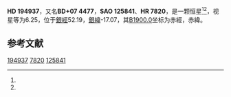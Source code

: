 {{Starbox begin
| name = HD 194937
}}
{{Starbox observe
| epoch = [[J2000.0|J2000.0]]
| constell = {{星座名待查}}<ref name=SIMBAD>{{cite web
 | url=http://simbad.u-strasbg.fr/simbad/sim-id?Ident=HR+7820
 | title=Pulsating variable Star
 | publisher=Centre de Données astronomiques de Strasbourg
 | work=SIMBAD
 | accessdate=2012-07-13
 | archive-date=2016-03-16
 | archive-url=https://web.archive.org/web/20160316125252/http://simbad.u-strasbg.fr/simbad/sim-id?Ident=HR+7820
 | dead-url=no
 }}</ref><ref name=DATA>{{cite web
 | url=http://vizier.u-strasbg.fr/viz-bin/VizieR-5?-out.add=.&-source=5050&-corr=PK=HR&-out.max=9999&HR=7820
 | title=VizieR Detailed Page
 | accessdate=2012-07-13
 | archive-date=2019-02-16
 | archive-url=https://web.archive.org/web/20190216095222/http://vizier.u-strasbg.fr/viz-bin/VizieR-5?-out.add=.&-source=5050&-corr=PK=HR&-out.max=9999&HR=7820
 | dead-url=no
 }}</ref>
| 星官 = 
| ra = {{RA|20|28|7.5}}<ref name=SIMBAD /><ref name=DATA />
| dec = {{DEC|+8|26|15}}<ref name=SIMBAD /><ref name=DATA />
| appmag_v = 6.25<ref name=SIMBAD /><ref name=DATA />
}}
{{Starbox character
| class = G9III<ref name=SIMBAD /><ref name=DATA />
| b-v = 1.08<ref name=SIMBAD /><ref name=DATA />
| u-b = 0.93<ref name=SIMBAD /><ref name=DATA />
| r-i = <ref name=SIMBAD /><ref name=DATA />
| variable = 
}}
{{Starbox astrometry
| radial_v = 0.93
| prop_mo_ra = -11
| parallax = 
| p_error = 
}}
{{Starbox catalog
| names =BD+07 4477，[[SAO星表|SAO]] 125841，[[HD星表|HD]] 194937，[[HR星表|HR]] 7820}}
{{Starbox reference |Simbad=HR+7820}}
{{Starbox end}}

'''HD 194937'''，又名'''BD+07 4477'''，'''SAO 125841'''、'''HR 7820'''，是一颗恒星<ref name=SIMBAD /><ref name=DATA />，视星等为6.25，位于[[銀道座標系|銀經]]52.19，[[銀道座標系|銀緯]]-17.07，其[[B1900.0|B1900.0]]坐标为赤經{{RA|20|23|15.5}}，赤緯{{DEC|+8|-17.07|23}}。

== 参考文献 ==
{{reflist}}

{{star-stub}}

[[Category:HD和HDE天體|194937]]
[[Category:HR天體|7820]]
[[Category:SAO天體|125841]]